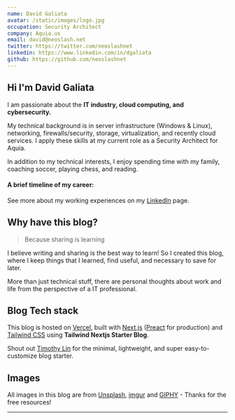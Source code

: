 ```yaml
---
name: David Galiata
avatar: /static/images/logo.jpg
occupation: Security Architect
company: Aquia.us
email: david@neoslash.net
twitter: https://twitter.com/neoslashnet
linkedin: https://www.linkedin.com/in/dgaliata
github: https://github.com/neoslashnet
---
```



## Hi <Twemoji emoji="waving hand" /> I'm David Galiata

I am passionate about the **IT industry, cloud computing, and cybersecurity.** 

My technical background is in server infrastructure (Windows & Linux), networking, firewalls/security, storage, virtualization, and recently cloud services. I apply these skills at my current role as a Security Architect for Aquia.

In addition to my technical interests, I enjoy spending time with my family, coaching soccer, playing chess, and reading.

#### A brief timeline of my career:

<Timeline />

See more about my working experiences on my [LinkedIn](https://linkedin.com/in/dgaliata) page.

## Why have this blog?

> Because sharing is learning

I believe writing and sharing is the best way to learn! So I created this blog, where I keep things that I learned, find useful, and necessary to save for later.

More than just technical stuff, there are personal thoughts about work and life from the perspective of a IT professional. 

## Blog Tech stack

This blog is hosted on [Vercel](https://vercel.com/), built with [Next.js](https://nextjs.org/) ([Preact](https://preactjs.com/) for production) and [Tailwind CSS](https://tailwindcss.com/) using **Tailwind Nextjs Starter Blog**.

Shout out [Timothy Lin](https://twitter.com/timlrxx) for the minimal, lightweight, and super easy-to-customize blog starter.

## Images

All images in this blog are from [Unsplash](https://unsplash.com/), [imgur](https://imgur.com) and [GIPHY](https://giphy.com/) - Thanks for the free resources!

---

